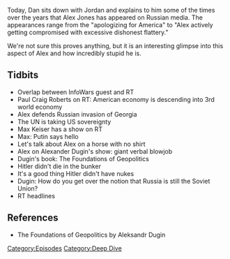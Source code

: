 {{DEFAULTSORT:
    #_EPISODE_0102:Alex On Russian Media
}}{{Episode
    | title           = Alex On Russian Media
    | caption         = [https://knowledgefight.libsyn.com/knowledge-fight-alex-on-russian-media Listen to this episode on Libsyn]
    | episodeNumber   = 102
    | length          = 01:48:39
    | airDate         = November 14, 2017
    | episodeType     = [[:Category:Deep Dive|Deep Dive]]
    | appearance      = [[Paul Craig Roberts]], [[Max Keiser]], [[Aleksandr Dugin]]
    | previousEpisode = [[101: January 11, 2016]]
    | nextEpisode     = [[103: January 17, 2016]]
}}

{{Stub}}

Today, Dan sits down with Jordan and explains to him some of the times over the years that Alex Jones has appeared on Russian media. The appearances range from the "apologizing for America" to "Alex actively getting compromised with excessive dishonest flattery."

We're not sure this proves anything, but it is an interesting glimpse into this aspect of Alex and how incredibly stupid he is.

==Tidbits==

*Overlap between InfoWars guest and RT
*Paul Craig Roberts on RT: American economy is descending into 3rd world economy
*Alex defends Russian invasion of Georgia
*The UN is taking US sovereignty
*Max Keiser has a show on RT
*Max: Putin says hello
*Let's talk about Alex on a horse with no shirt
*Alex on Alexander Dugin's show: giant verbal blowjob
*Dugin's book: The Foundations of Geopolitics
*Hitler didn't die in the bunker
*It's a good thing Hitler didn't have nukes
*Dugin: How do you get over the notion that Russia is still the Soviet Union?
*RT headlines

==References==

*The Foundations of Geopolitics by Aleksandr Dugin

[[Category:Episodes]]
[[Category:Deep Dive]]
